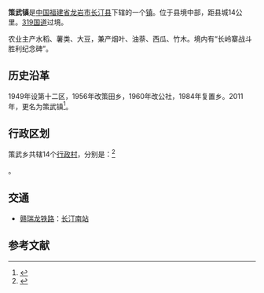 {{中国乡级行政区|35/08/21/111/000}}
'''策武镇'''是[[中华人民共和国|中国]][[福建省|福建省]][[龙岩市|龙岩市]][[长汀县|长汀县]]下辖的一个[[镇|镇]]。位于县境中部，距县城14公里。[[319国道|319国道]]过境。

农业主产水稻、薯类、大豆，兼产烟叶、油萘、西瓜、竹木。境内有“长岭寨战斗胜利纪念碑”。

== 历史沿革 ==
1949年设第十二区，1956年改策田乡，1960年改公社，1984年复置乡。2011年，更名为策武镇<ref>{{cite web|author=龙岩市人民政府|title=关于长汀县撤销三洲乡策武乡设立三洲镇策武镇的批复|url=http://www.longyan.gov.cn/zwpd/zfwj/szfwj/201107/t20110707_182150.htm|accessdate=2011-11-22}}{{Dead link|date=2019年4月 |bot=InternetArchiveBot |fix-attempted=yes }}</ref>。

== 行政区划 ==
策武乡共辖14个[[行政村|行政村]]，分别是：<ref>{{PRC admin/ref sgc|35/08/21/111/000}}</ref>

{{PRC admin/children|35/08/21/111/000}}。

== 交通 ==
* {{rint|cn|rail}}[[赣瑞龙铁路|赣瑞龙铁路]]：[[长汀南站|长汀南站]]

== 参考文献 ==
{{reflist}}

{{PRC admin/navcat|35/08/21/111/000}}